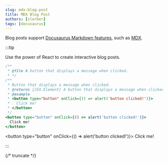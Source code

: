 ```yaml
---
slug: mdx-blog-post
title: MDX Blog Post
authors: [slorber]
tags: [docusaurus]
---
```


Blog posts support [Docusaurus Markdown features](https://docusaurus.io/docs/markdown-features), such as [MDX](https://mdxjs.com/).

:::tip

Use the power of React to create interactive blog posts.

```jsx
/**
 * @file A button that displays a message when clicked.
 * */
/**
 * Button that displays a message when clicked.
 * @returns {JSX.Element} A button that displays a message when clicked.
 * @example
 * <button type="button" onClick={() => alert('button clicked!')}>
 *   Click me!
 * </button>
 */
<button type="button" onClick={() => alert('button clicked!')}>
  Click me!
</button>
```

<button type="button" onClick={() => alert('button clicked!')}>
  Click me!
</button>

:::

{/* truncate */}
